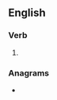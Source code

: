 ==English==

===Verb===
{{head|en|verb form}}

# {{present participle of|interfile|lang=en|nocat=1}}

===Anagrams===
* {{anagrams|en|a=efgiiilnnrt|infiltering}}